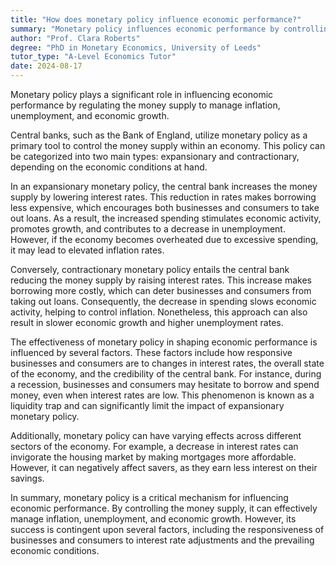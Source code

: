 ```yaml
---
title: "How does monetary policy influence economic performance?"
summary: "Monetary policy influences economic performance by controlling the supply of money to manage inflation, unemployment, and economic growth."
author: "Prof. Clara Roberts"
degree: "PhD in Monetary Economics, University of Leeds"
tutor_type: "A-Level Economics Tutor"
date: 2024-08-17
---
```


Monetary policy plays a significant role in influencing economic performance by regulating the money supply to manage inflation, unemployment, and economic growth.

Central banks, such as the Bank of England, utilize monetary policy as a primary tool to control the money supply within an economy. This policy can be categorized into two main types: expansionary and contractionary, depending on the economic conditions at hand.

In an expansionary monetary policy, the central bank increases the money supply by lowering interest rates. This reduction in rates makes borrowing less expensive, which encourages both businesses and consumers to take out loans. As a result, the increased spending stimulates economic activity, promotes growth, and contributes to a decrease in unemployment. However, if the economy becomes overheated due to excessive spending, it may lead to elevated inflation rates.

Conversely, contractionary monetary policy entails the central bank reducing the money supply by raising interest rates. This increase makes borrowing more costly, which can deter businesses and consumers from taking out loans. Consequently, the decrease in spending slows economic activity, helping to control inflation. Nonetheless, this approach can also result in slower economic growth and higher unemployment rates.

The effectiveness of monetary policy in shaping economic performance is influenced by several factors. These factors include how responsive businesses and consumers are to changes in interest rates, the overall state of the economy, and the credibility of the central bank. For instance, during a recession, businesses and consumers may hesitate to borrow and spend money, even when interest rates are low. This phenomenon is known as a liquidity trap and can significantly limit the impact of expansionary monetary policy.

Additionally, monetary policy can have varying effects across different sectors of the economy. For example, a decrease in interest rates can invigorate the housing market by making mortgages more affordable. However, it can negatively affect savers, as they earn less interest on their savings.

In summary, monetary policy is a critical mechanism for influencing economic performance. By controlling the money supply, it can effectively manage inflation, unemployment, and economic growth. However, its success is contingent upon several factors, including the responsiveness of businesses and consumers to interest rate adjustments and the prevailing economic conditions.
    